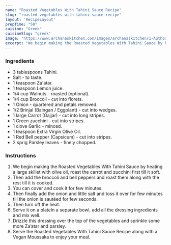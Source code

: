 ---
name: "Roasted Vegetables With Tahini Sauce Recipe"
slug: "roasted-vegetables-with-tahini-sauce-recipe"
layout: 'RecipeLayout'
prepTime: "50"
cuisine: "Greek"
cuisineSlug: "greek"
image: "https://www.archanaskitchen.com/images/archanaskitchen/1-Author/sibyl_sunitha/Roasted_Vegetables_With_Tahini_Sauce_Recipe.jpg"
excerpt: "We begin making the Roasted Vegetables With Tahini Sauce by heating a large skillet with olive oil, roast the carrot and zucchini first till it soft"
---

### Ingredients

- 3 tablespoons Tahini.
- Salt - to taste.
- 1 teaspoon Za'atar.
- 1 teaspoon Lemon juice.
- 1/4 cup Walnuts - roasted (optional).
- 1/4 cup Broccoli - cut into florets.
- 1 Onion - quartered and petals removed.
- 1/2 Brinjal (Baingan / Eggplant) - cut into wedges.
- 1 large Carrot (Gajjar) - cut into long stripes.
- 1 Green zucchini - cut into stripes.
- 1 clove Garlic - minced.
- 1 teaspoon Extra Virgin Olive Oil.
- 1 Red Bell pepper (Capsicum) - cut into stripes.
- 2 sprig Parsley leaves - finely chopped.

### Instructions

1. We begin making the Roasted Vegetables With Tahini Sauce by heating a large skillet with olive oil, roast the carrot and zucchini first till it soft.
1. Then add the broccoli and bell peppers and roast them along with the rest till it is cooked.
1. You can cover and cook it for few minutes.
1. Then finally add the onion and little salt and toss it over for few minutes till the onion is sautéed for few seconds.
1. Then turn off the heat.
1. Serve it on a plateIn a separate bowl, add all the dressing ingredients and mix well.
1. Drizzle this dressing over the top of the vegetables and sprinkle some more Za’atar and parsley.
1. Serve the Roasted Vegetables With Tahini Sauce Recipe along with a Vegan Moussaka to enjoy your meal.
